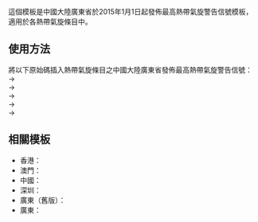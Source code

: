{{NoteTA|G1=MediaWiki}}{{Documentation subpage}}
<includeonly>{{esoteric}}</includeonly>
這個模板是中國大陸廣東省於2015年1月1日起發佈最高熱帶氣旋警告信號模板，適用於各熱帶氣旋條目中。

==使用方法==
將以下原始碼插入熱帶氣旋條目之中國大陸廣東省發佈最高熱帶氣旋警告信號：<br>
{{GDTY-2015|1}}→ {{tl|GDTY-2015|1}}<br>
{{GDTY-2015|2}}→ {{tl|GDTY-2015|2}}<br>
{{GDTY-2015|3}}→ {{tl|GDTY-2015|3}}<br>
{{GDTY-2015|4}}→ {{tl|GDTY-2015|4}}<br>
{{GDTY-2015|5}}→ {{tl|GDTY-2015|5}}<br>

==相關模板==
*香港：{{tl|HKTY}}
*澳門：{{tl|MOTY}}
*中國：{{tl|CNTY}}
*深圳：{{tl|SZTY}}
*廣東（舊版）：{{tl|GDTY-old}}
*廣東：{{tl|GDTY}}

<includeonly>{{Sandbox other||<!-- 本行下加入模板的分類 -->

}}</includeonly>